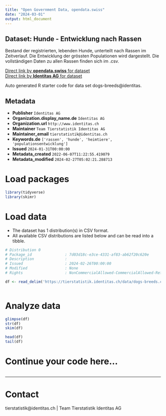 ```yaml
---
title: "Open Government Data, opendata.swiss"
date: "2024-03-01"
output: html_document
---
```


## Dataset: Hunde - Entwicklung nach Rassen

Bestand der registrierten, lebenden Hunde, unterteilt nach Rassen im Zeitverlauf. Die Entwicklung der grössten Populationen wird dargestellt. Die vollständigen Daten zu allen Rassen finden sich im .csv.

[Direct link by **opendata.swiss** for dataset](https://opendata.swiss/de/dataset/hunde-entwicklung-nach-rassen)<br>
[Direct link by **Identitas AG** for dataset](https://tierstatistik.identitas.ch/)

Auto generated R starter code for data set dogs-breeds@identitas.

## Metadata

- **Publisher** `Identitas AG`
- **Organization.display_name.de** `Identitas AG`
- **Organization.url** `http://www.identitas.ch`
- **Maintainer** `Team Tierstatistik Identitas AG`
- **Maintainer_email** `tierstatistik@identitas.ch`
- **Keywords.de** `['rassen', 'hunde', 'heimtiere', 'populationsentwicklung']`
- **Issued** `2024-01-31T00:00:00`
- **Metadata_created** `2022-06-07T11:22:55.419079`
- **Metadata_modified** `2024-02-27T05:02:21.288713`


# Load packages

```r

library(tidyverse)
library(skimr)

```

# Load data

-   The dataset has 1 distribution(s) in CSV format.
-   All available CSV distributions are listed below and can be read into a tibble.

```r

# Distribution 0
# Package_id               : 7d03d18c-e3ce-4331-af83-ab62f20c620e
# Description              : 
# Issued                   : 2024-02-26T00:00:00
# Modified                 : None
# Rights                   : NonCommercialAllowed-CommercialAllowed-ReferenceRequired

df <- read_delim('https://tierstatistik.identitas.ch/data/dogs-breeds.csv')



```

# Analyze data

```r

glimpse(df)
str(df)
skim(df)

head(df)
tail(df)

```

# Continue your code here...

```r

```

------------------------------------------------------------------------

# Contact

tierstatistik@identitas.ch | Team Tierstatistik Identitas AG
